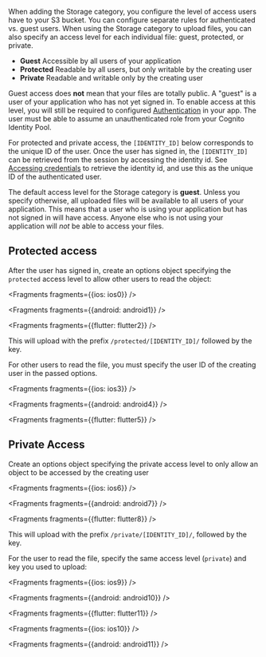  When adding the Storage category, you configure the level of access users have to your S3 bucket. You can configure separate rules for authenticated vs. guest users. When using the Storage category to upload files, you can also specify an access level for each individual file: guest, protected, or private.

- **Guest** Accessible by all users of your application
- **Protected** Readable by all users, but only writable by the creating user
- **Private** Readable and writable only by the creating user

Guest access does **not** mean that your files are totally public. A "guest" is a user of your application who has not yet signed in. To enable access at this level, you will still be required to configured [Authentication](/lib-v1/auth/getting-started) in your app. The user must be able to assume an unauthenticated role from your Cognito Identity Pool.

For protected and private access, the `[IDENTITY_ID]` below corresponds to the unique ID of the user. Once the user has signed in, the `[IDENTITY_ID]` can be retrieved from the session by accessing the identity id. See [Accessing credentials](/lib-v1/auth/access_credentials) to retrieve the identity id, and use this as the unique ID of the authenticated user.

<Callout>

The default access level for the Storage category is **guest**. Unless you specify otherwise, all uploaded files will be available to all users of your application. This means that a user who is using your application but has not signed in will have access. Anyone else who is not using your application will _not_ be able to access your files.

</Callout>

## Protected access

After the user has signed in, create an options object specifying the `protected` access level to allow other users to read the object:


<Fragments fragments={{ios: ios0}} />


<Fragments fragments={{android: android1}} />


<Fragments fragments={{flutter: flutter2}} />

This will upload with the prefix `/protected/[IDENTITY_ID]/` followed by the key.

For other users to read the file, you must specify the user ID of the creating user in the passed options.


<Fragments fragments={{ios: ios3}} />


<Fragments fragments={{android: android4}} />


<Fragments fragments={{flutter: flutter5}} />

## Private Access

Create an options object specifying the private access level to only allow an object to be accessed by the creating user


<Fragments fragments={{ios: ios6}} />


<Fragments fragments={{android: android7}} />


<Fragments fragments={{flutter: flutter8}} />

This will upload with the prefix `/private/[IDENTITY_ID]/`, followed by the key.

For the user to read the file, specify the same access level (`private`) and key you used to upload:


<Fragments fragments={{ios: ios9}} />


<Fragments fragments={{android: android10}} />


<Fragments fragments={{flutter: flutter11}} />


<Fragments fragments={{ios: ios10}} />


<Fragments fragments={{android: android11}} />